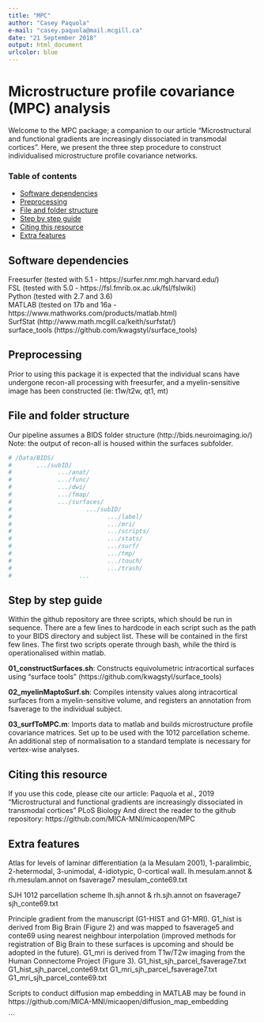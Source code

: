 ```yaml
---
title: "MPC"
author: "Casey Paquola"
e-mail: "casey.paquola@mail.mcgill.ca"
date: "21 September 2018"
output: html_document
urlcolor: blue
---
```


# Microstructure profile covariance (MPC) analysis
Welcome to the MPC package; a companion to our article "Microstructural and functional gradients are increasingly dissociated in transmodal cortices". Here, we present the three step procedure to construct individualised microstructure profile covariance networks.

### Table of contents
* [Software dependencies](#software-dependencies)   
* [Preprocessing](#preprocessing)   
* [File and folder structure](#file-and-folder-structure)   
* [Step by step guide](#step-by-step-guide)   
* [Citing this resource](#citing-this-resource)   
* [Extra features](#extra-features)   

## Software dependencies
Freesurfer (tested with 5.1 - https://surfer.nmr.mgh.harvard.edu/)   
FSL (tested with 5.0 - https://fsl.fmrib.ox.ac.uk/fsl/fslwiki)   
Python (tested with 2.7 and 3.6)   
MATLAB (tested on 17b and 16a - https://www.mathworks.com/products/matlab.html)   
SurfStat (http://www.math.mcgill.ca/keith/surfstat/)   
surface_tools (https://github.com/kwagstyl/surface_tools)   

## Preprocessing
Prior to using this package it is expected that the individual scans have undergone recon-all processing with freesurfer, and a myelin-sensitive image has been constructed (ie: t1w/t2w, qt1, mt)

## File and folder structure
Our pipeline assumes a BIDS folder structure (http://bids.neuroimaging.io/)
Note: the output of recon-all is housed within the surfaces subfolder.
```r
# /Data/BIDS/   
#       .../subID/   
#             .../anat/  
#             .../func/  
#             .../dwi/   
#             .../fmap/   
#             .../surfaces/   
#                     .../subID/   
#                           .../label/   
#                           .../mri/   
#                           .../scripts/   
#                           .../stats/   
#                           .../surf/   
#                           .../tmp/   
#                           .../touch/   
#                           .../trash/   
#                   ...   
```   

## Step by step guide
Within the github repository are three scripts, which should be run in sequence. There are a few lines to hardcode in each script such as the path to your BIDS directory and subject list. These will be contained in the first few lines. The first two scripts operate through bash, while the third is operationalised within matlab. 

**01_constructSurfaces.sh**: Constructs equivolumetric intracortical surfaces using "surface tools" (https://github.com/kwagstyl/surface_tools)

**02_myelinMaptoSurf.sh**: Compiles intensity values along intracortical surfaces from a myelin-sensitive volume, and registers an annotation from fsaverage to the individual subject.

**03_surfToMPC.m**: Imports data to matlab and builds microstructure profile covariance matrices. Set up to be used with the 1012 parcellation scheme. An additional step of normalisation to a standard template is necessary for vertex-wise analyses. 

## Citing this resource
If you use this code, please cite our article:  Paquola et al., 2019 "Microstructural and functional gradients are increasingly dissociated in transmodal cortices" PLoS Biology
And direct the reader to the github repository: https://github.com/MICA-MNI/micaopen/MPC

## Extra features
Atlas for levels of laminar differentiation (a la Mesulam 2001), 1-paralimbic, 2-hetermodal, 3-unimodal, 4-idiotypic, 0-cortical wall. 
  lh.mesulam.annot & rh.mesulam.annot on fsaverage7
  mesulam_conte69.txt

SJH 1012 parcellation scheme
  lh.sjh.annot & rh.sjh.annot on fsaverage7
  sjh_conte69.txt

Principle gradient from the manuscript (G1-HIST and G1-MRI). G1_hist is derived from Big Brain (Figure 2) and was mapped to fsaverage5 and conte69 using nearest neighbour interpolation (improved methods for registration of Big Brain to these surfaces is upcoming and should be adopted in the future). G1_mri is derived from T1w/T2w imaging from the Human Connectome Project (Figure 3). 
  G1_hist_sjh_parcel_fsaverage7.txt
  G1_hist_sjh_parcel_conte69.txt
  G1_mri_sjh_parcel_fsaverage7.txt
  G1_mri_sjh_parcel_conte69.txt

Scripts to conduct diffusion map embedding in MATLAB may be found in https://github.com/MICA-MNI/micaopen/diffusion_map_embedding   

```